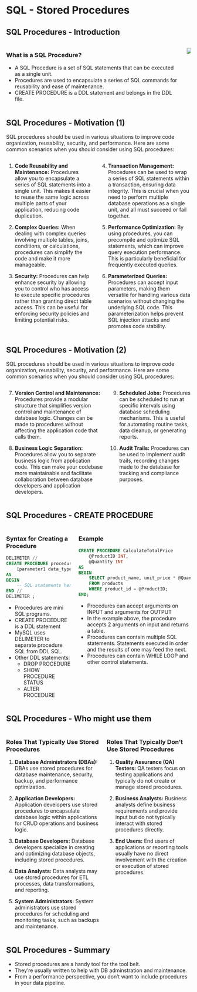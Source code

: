 # SQL - Stored Procedures

## SQL Procedures - Introduction

:::: {.columns}
::: {.column}
### What is a SQL Procedure?
- A SQL Procedure is a set of SQL statements that can be executed as a single unit.
- Procedures are used to encapsulate a series of SQL commands for reusability and ease of maintenance.
- CREATE PROCEDURE is a DDL statement and belongs in the DDL file.
:::
::: {.column}
![](./assets/SQL-Stored-Procedure.png){fig-align="center"}
:::
::::

## SQL Procedures - Motivation (1)
SQL procedures should be used in various situations to improve code organization, reusability, security, and performance. Here are some common scenarios when you should consider using SQL procedures:

:::: {.columns}
::: {.column}

1. **Code Reusability and Maintenance:** Procedures allow you to encapsulate a series of SQL statements into a single unit. This makes it easier to reuse the same logic across multiple parts of your application, reducing code duplication.

2. **Complex Queries:** When dealing with complex queries involving multiple tables, joins, conditions, or calculations, procedures can simplify the code and make it more manageable.

3. **Security:** Procedures can help enhance security by allowing you to control who has access to execute specific procedures rather than granting direct table access. This can be useful for enforcing security policies and limiting potential risks.

:::
::: {.column}

4. **Transaction Management:** Procedures can be used to wrap a series of SQL statements within a transaction, ensuring data integrity. This is crucial when you need to perform multiple database operations as a single unit, and all must succeed or fail together.

5. **Performance Optimization:** By using procedures, you can precompile and optimize SQL statements, which can improve query execution performance. This is particularly beneficial for frequently executed queries.

6. **Parameterized Queries:** Procedures can accept input parameters, making them versatile for handling various data scenarios without changing the underlying SQL code. This parameterization helps prevent SQL injection attacks and promotes code stability.

:::
::::

## SQL Procedures - Motivation (2)
SQL procedures should be used in various situations to improve code organization, reusability, security, and performance. Here are some common scenarios when you should consider using SQL procedures:

:::: {.columns}
::: {.column}

7. **Version Control and Maintenance:** Procedures provide a modular structure that simplifies version control and maintenance of database logic. Changes can be made to procedures without affecting the application code that calls them.

8. **Business Logic Separation:** Procedures allow you to separate business logic from application code. This can make your codebase more maintainable and facilitate collaboration between database developers and application developers.

:::
::: {.column}

9. **Scheduled Jobs:** Procedures can be scheduled to run at specific intervals using database scheduling mechanisms. This is useful for automating routine tasks, data cleanup, or generating reports.

10. **Audit Trails:** Procedures can be used to implement audit trails, recording changes made to the database for tracking and compliance purposes.

:::
::::

## SQL Procedures - CREATE PROCEDURE

:::: {.columns}
::: {.column}

### Syntax for Creating a Procedure

```sql
DELIMETER //
CREATE PROCEDURE procedure_name
    [parameter1 data_type, parameter2 data_type, ...]
AS
BEGIN
    -- SQL statements here
END //
DELIMETER ;
```
* Procedures are mini SQL programs.
* CREATE PROCEDURE is a DDL statement
* MySQL uses DELIMETER to separate procedure SQL from DDL SQL.
* Other DDL statements:
    - DROP PROCEDURE
    - SHOW PROCEDURE STATUS
    - ALTER PROCEDURE
:::
::: {.column}

### Example

```sql
CREATE PROCEDURE CalculateTotalPrice
    @ProductID INT,
    @Quantity INT
AS
BEGIN
    SELECT product_name, unit_price * @Quantity AS total_price
    FROM products
    WHERE product_id = @ProductID;
END;
```
* Procedures can accept arguments on INPUT and arguments for OUTPUT
* In the example above, the procedure accepts 2 arguments on input and returns a table.
* Procedures can contain multiple SQL statements. Statements executed in order and the results of one may feed the next.
* Procedures can contain WHILE LOOP and other control statements.
:::
::::

## SQL Procedures - Who might use them


:::: {.columns}
::: {.column}
### Roles That Typically Use Stored Procedures

1. **Database Administrators (DBAs):** DBAs use stored procedures for database maintenance, security, backup, and performance optimization.

2. **Application Developers:** Application developers use stored procedures to encapsulate database logic within applications for CRUD operations and business logic.

3. **Database Developers:** Database developers specialize in creating and optimizing database objects, including stored procedures.

4. **Data Analysts:** Data analysts may use stored procedures for ETL processes, data transformations, and reporting.

5. **System Administrators:** System administrators use stored procedures for scheduling and monitoring tasks, such as backups and maintenance.

:::
::: {.column}

### Roles That Typically Don't Use Stored Procedures

1. **Quality Assurance (QA) Testers:** QA testers focus on testing applications and typically do not create or manage stored procedures.

2. **Business Analysts:** Business analysts define business requirements and provide input but do not typically interact with stored procedures directly.

3. **End Users:** End users of applications or reporting tools usually have no direct involvement with the creation or execution of stored procedures.

:::
::::

## SQL Procedures - Summary

* Stored procedures are a handy tool for the tool belt.
* They're usually written to help with DB adminstration and maintenance.
* From a performance perspective, you don't want to include procedures in your data pipeline.
